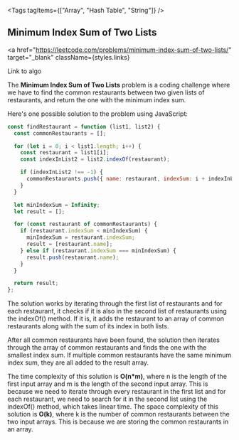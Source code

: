 
<Tags tagItems={["Array", "Hash Table", "String"]} />
## Minimum Index Sum of Two Lists

<a
  href="https://leetcode.com/problems/minimum-index-sum-of-two-lists/"
  target="_blank"
  className={styles.links}
>
  Link to algo
</a>

The **Minimum Index Sum of Two Lists** problem is a coding challenge where we have to find the common restaurants between two given lists of restaurants, and return the one with the minimum index sum.

Here's one possible solution to the problem using JavaScript:

```js
const findRestaurant = function (list1, list2) {
  const commonRestaurants = [];

  for (let i = 0; i < list1.length; i++) {
    const restaurant = list1[i];
    const indexInList2 = list2.indexOf(restaurant);

    if (indexInList2 !== -1) {
      commonRestaurants.push({ name: restaurant, indexSum: i + indexInList2 });
    }
  }

  let minIndexSum = Infinity;
  let result = [];

  for (const restaurant of commonRestaurants) {
    if (restaurant.indexSum < minIndexSum) {
      minIndexSum = restaurant.indexSum;
      result = [restaurant.name];
    } else if (restaurant.indexSum === minIndexSum) {
      result.push(restaurant.name);
    }
  }

  return result;
};
```

The solution works by iterating through the first list of restaurants and for each restaurant, it checks if it is also in the second list of restaurants using the indexOf() method. If it is, it adds the restaurant to an array of common restaurants along with the sum of its index in both lists.

After all common restaurants have been found, the solution then iterates through the array of common restaurants and finds the one with the smallest index sum. If multiple common restaurants have the same minimum index sum, they are all added to the result array.

The time complexity of this solution is **O(n\*m)**, where n is the length of the first input array and m is the length of the second input array. This is because we need to iterate through every restaurant in the first list and for each restaurant, we need to search for it in the second list using the indexOf() method, which takes linear time. The space complexity of this solution is **O(k)**, where k is the number of common restaurants between the two input arrays. This is because we are storing the common restaurants in an array.
